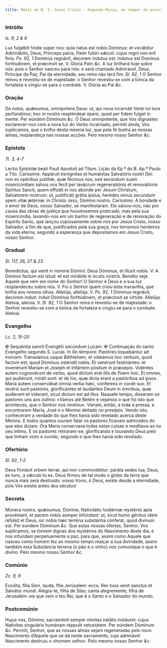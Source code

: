 ```yaml
---
title: Natal de N. S. Jesus Cristo - Segunda Missa, ao romper da aurora
---
```


### Intróito 

_Is. 9, 2 & 6_

<div class="grid grid-cols-2 gap-5">
  <span class="text-justify">
    Lux fulgébit hódie super nos: quia natus est nobis Dóminus: et vocábitur
    Admirábilis, Deus, Princeps pacis, Pater futúri sǽculi: cujus regni non erit
    finis. <em>Ps. 92, 1</em> Dominus regnávit, decorem indutus est: indutus est
    Dominus fortitudinem, et præcínxit se. V. Gloria Patri <em>&c.</em>
  </span>
  <span class="text-justify">
    A luz brilhará hoje sobre nós: pois o Senhor nasceu para nós: e será chamado
    Admirável, Deus, Príncipe da Paz, Pai da eternidade; seu reino não terá fim.
    <em>Sl. 92, 1</em> O Senhor reinou e revestiu-se de majestade: o Senhor revestiu-se
    com a túnica da fortaleza e cingiu-se para o combate. V. Glória ao Pai <em>&c.</em>
  </span>
</div>

### Oração

<div class="grid grid-cols-2 gap-5">
  <span class="text-justify">
    Da nobis, quǽsumus, omnípotens Deus: ut, qui nova incarnáti Verbi tui luce
    perfúndimur; hoc in nostro respléndeat ópere, quod per fidem fulget in
    mente. Per eúndem Dóminum <em>&c.</em>
  </span>
  <span class="text-justify">
    Ó Deus omnipotente, que Vos dignastes esclarecer-nos com a nova luz do Verbo
    Incarnado, permiti ainda, Vos suplicamos, que o brilho desta mesma luz, que
    pela fé ilustra as nossas almas, resplandeça nas nossas acções. Pelo mesmo
    nosso Senhor <em>&c.</em>
  </span>
</div>

### Epístola 

_Tt. 3, 4-7_

<div class="grid grid-cols-2 gap-5">
  <span class="text-justify">
    Lectio Epístolæ beati Pauli Apostoli ad Titum.
  </span>
  <span class="text-justify">Lição da Ep.ª do B. Ap.º Paulo a Tito.</span>
  <span class="text-justify">
    Caríssime: Appáruit benígnitas et humánitas Salvatóris nostri Dei: non ex
    opéribus justítiæ, quæ fécimus nos, sed secúndum suam misericórdiam salvos
    nos fecit per lavácrum regeneratiónis et renovatiónis Spíritus Sancti, quem
    effúdit in nos abúnde per Jesum Christum, Salvatorem nostrum: ut,
    justificáti grátia ipsíus, herédes simus secúndum spem vitæ ætérnæ: in
    Christo Jesu, Dómino nostro.
  </span>
  <span class="text-justify">
    Caríssimo: A bondade e o amor de Deus, nosso Salvador, se manifestaram. Ele
    salvou-nos, não por causa das obras de justiça que houvéssemos praticado,
    mas pela sua misericórdia, lavando-nos em um banho de regeneração e de
    renovação do Espírito Santo, que lançou copiosamente sobre nós por Jesus
    Cristo, nosso Salvador, a fim de que, justificados pela sua graça, nos
    tornemos herdeiros da vida eterna, segundo a esperança que depositamos em
    Jesus Cristo, nosso Senhor.
  </span>
</div>

### Gradual 

_Sl. 117, 26, 27 & 23_

<div class="grid grid-cols-2 gap-5">
  <span class="text-justify">
    Benedíctus, qui venit in nómine Dómini: Deus Dóminus, et illúxit nobis. V. A
    Dómino factum est istud: et est mirábile in óculis nostris.
  </span>
  <span class="text-justify">
    Bendito seja Aquele que vem em nome do Senhor! O Senhor é Deus e a sua luz
    resplandeceu sobre nós. V. Foi o Senhor quem criou esta maravilha, que
    brilha aos nossos olhos.
  </span>
  <span class="text-justify">
    Allelúja, allelúja. V. <em>Ps. 92, 1</em> Dóminus regnávit, decórem índuit:
    índuit Dóminus fortitúdinem, et præcínxit se virtúte. Allelúja.
  </span>
  <span class="text-justify">
    Aleluia, aleluia. V. <em>Sl. 92, 1</em> O Senhor reina e revestiu-se de
    majestade: o Senhor revestiu-se com a túnica da fortaleza e cingiu-se para o
    combate. Aleluia.
  </span>
</div>

### Evangelho 

_Lc. 2, 15-20_

<div class="grid grid-cols-2 gap-5">
  <span class="text-justify">
    <span class="text-red-500">&#10016;</span> Sequéntia sancti Evangélii
    secúndum Lucam.
  </span>
  <span class="text-justify">
    <span class="text-red-500">&#10016;</span> Continuação do santo Evangelho
    segundo S. Lucas.
  </span>
  <span class="text-justify">
    In illo témpore: Pastóres loquebántur ad ínvicem: Transeámus usque
    Béthlehem, et videámus hoc verbum, quod factum est, quod Dóminus osténdit
    nobis. Et venérunt festinántes: et invenérunt Maríam et Joseph et Infántem
    pósitum in præsépio. Vidéntes autem cognovérunt de verbo, quod dictum erat
    illis de Púero hoc. Et omnes, qui audiérunt, miráti sunt: et de his, quæ
    dicta erant a pastóribus ad ipsos. María autem conservábat ómnia verba hæc,
    cónferens in corde suo. Et revérsi sunt pastóres, glorificántes et laudántes
    Deum in ómnibus, quæ audíerant et víderant, sicut dictum est ad illos.
  </span>
  <span class="text-justify">
    Naquele tempo, disseram os pastores uns aos outros: «Vamos até Belém e
    vejamos o que foi isto que aconteceu, que o Senhor nos revelou». Vieram,
    então, a toda a pressa, e encontraram Maria, José e o Menino deitado no
    presépio. Vendo isto, conheceram a verdade do que lhes havia sido revelado
    acerca deste Menino. E todos quantos ouviam falar os pastores ficavam
    admirados do que eles diziam. Ora Maria conservava todas estas coisas e
    meditava-as no seu íntimo. E os pastores retiraram-se, glorificando e
    louvando Deus pelo que tinham visto e ouvido, segundo o que lhes havia sido
    revelado.
  </span>
</div>

### Ofertório 

_Sl. 92, 1-2_

<div class="grid grid-cols-2 gap-5">
  <span class="text-justify">
    Deus firmávit orbem terræ, qui non commovébitur: paráta sedes tua, Deus, ex
    tunc, a sǽculo tu es.
  </span>
  <span class="text-justify">
    Deus firmou de tal modo o globo da terra que nunca mais será destruído:
    vosso trono, ó Deus, existe desde a eternidade, pois Vós existis antes dos
    séculos!
  </span>
</div>

### Secreta

<div class="grid grid-cols-2 gap-5">
  <span class="text-justify">
    Múnera nostra, quǽsumus, Dómine, Nativitátis hodiérnæ mystériis apta
    provéniant, et pacem nobis semper infúndant: ut, sicut homo génitus idem
    refúlsit et Deus, sic nobis hæc terréna substántia cónferat, quod divínum
    est. Per eúndem Dóminum <em>&c.</em>
  </span>
  <span class="text-justify">
    Que estas nossas ofertas, Senhor, Vos suplicamos, se tornem dignas dos
    mystérios do Nascimento deste dia, e nos infundam perpetuamente a paz, para
    que, assim como Aquele que nasceu como homem fez ao mesmo tempo realçar a
    sua divindade, assim também esta Substância terrena (o pão e o vinho) nos
    comunique o que é divino. Pelo mesmo nosso Senhor <em>&c.</em>
  </span>
</div>

### Comúnio 

_Zc. 9, 9_

<div class="grid grid-cols-2 gap-5">
  <span class="text-justify">
    Exsúlta, fília Sion, lauda, fília Jerúsalem: ecce, Rex tuus venit sanctus et
    Salvátor mundi.
  </span>
  <span class="text-justify">
    Alegra-te, filha de Sião; canta alegremente, filha de Jerusalém: eis que vem
    o teu Rei, que é o Santo e o Salvador do mundo.
  </span>
</div>

### Postcomúnio

<div class="grid grid-cols-2 gap-5">
  <span class="text-justify">
    Hujus nos, Dómine, sacraménti semper nóvitas natális instáuret: cujus
    Natívitas singuláris humánam réppulit vetustátem. Per eúndem Dóminum
    <em>&c.</em>
  </span>
  <span class="text-justify">
    Permiti, Senhor, que as nossas almas sejam regeneradas pelo novo Nascimento
    d’Aquele que se dá neste sacramento, cujo admirável Nascimento destruiu o
    «homem velho». Pelo mesmo nosso Senhor <em>&c.</em>
  </span>
</div>

